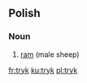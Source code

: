 ==Polish==

===Noun===
{{infl|pl|noun|g=m}}

# [[ram]] (male sheep)

{{tbot entry|Polish|ram|2007|December|pl}}

[[fr:tryk]]
[[ku:tryk]]
[[pl:tryk]]